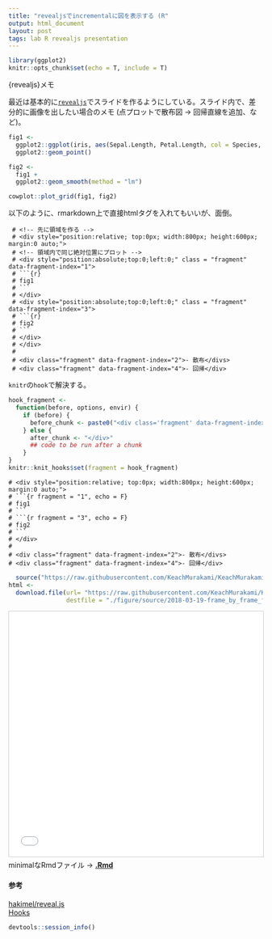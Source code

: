 ```yaml
---
title: "revealjsでincrementalに図を表示する (R"
output: html_document
layout: post
tags: lab R revealjs presentation
---
```


```r
library(ggplot2)
knitr::opts_chunk$set(echo = T, include = T)
```

{revealjs}メモ

最近は基本的に[`revealjs`](https://github.com/hakimel/reveal.js/)でスライドを作るようにしている。スライド内で、差分的に画像を出したい場合のメモ (点プロットで散布図 -> 回帰直線を追加、など)。

```r
fig1 <-
  ggplot2::ggplot(iris, aes(Sepal.Length, Petal.Length, col = Species, group = Species)) +
  ggplot2::geom_point()

fig2 <-
  fig1 +
  ggplot2::geom_smooth(method = "lm")

cowplot::plot_grid(fig1, fig2)
```

以下のように、rmarkdown上で直接htmlタグを入れてもいいが、面倒。

```
 # <!-- 先に領域を作る -->
 # <div style="position:relative; top:0px; width:800px; height:600px; margin:0 auto;">
 # <!-- 領域内で同じ絶対位置にプロット -->
 # <div style="position:absolute;top:0;left:0;" class = "fragment" data-fragment-index="1">
 # ```{r}
 # fig1
 # ```
 # </div>
 # <div style="position:absolute;top:0;left:0;" class = "fragment" data-fragment-index="3">
 # ```{r}
 # fig2
 # ```
 # </div>
 # </div>
 # 
 # <div class="fragment" data-fragment-index="2">- 散布</divs>
 # <div class="fragment" data-fragment-index="4">- 回帰</div>
```

`knitr`の`hook`で解決する。

```r
hook_fragment <-
  function(before, options, envir) {
    if (before) {
      before_chunk <- paste0("<div class='fragment' data-fragment-index='", options$fragment,"' style='position:absolute;top:0;left:0'>")
    } else {
      after_chunk <- "</div>"
      ## code to be run after a chunk
    }
}
knitr::knit_hooks$set(fragment = hook_fragment)
```


```
# <div style="position:relative; top:0px; width:800px; height:600px; margin:0 auto;">
# ```{r fragment = "1", echo = F}
# fig1
# ```
# ```{r fragment = "3", echo = F}
# fig2
# ```
# </div>
# 
# <div class="fragment" data-fragment-index="2">- 散布</divs>
# <div class="fragment" data-fragment-index="4">- 回帰</div>
```

```r
  source("https://raw.githubusercontent.com/KeachMurakami/KeachMurakami.github.io/master/_supplemental/demo/reveal_frame_by_frame_figure.html")
html <- 
  download.file(url= "https://raw.githubusercontent.com/KeachMurakami/KeachMurakami.github.io/master/_supplemental/demo/reveal_frame_by_frame_figure.html",
                destfile = "./figure/source/2018-03-19-frame_by_frame_fig_in_reveal/demo.html")
```

<iframe src="source/2018-03-19-frame_by_frame_fig_in_reveal/demo.html" width="595" height="485" frameborder="0" marginwidth="0" marginheight="0" scrolling="no" style="border:1px solid #CCC; border-width:1px; margin-bottom:5px; max-width: 100%;" allowfullscreen> </iframe> <div style="margin-bottom:5px"> minimalなRmdファイル -> <strong> <a href="https://github.com/KeachMurakami/KeachMurakami.github.io/blob/master/_supplemental/demo/reveal_frame_by_frame_figure.Rmd" title="reveal_frame_by_frame_figure.Rmd" target="_blank">.Rmd</a> </strong></div>


#### 参考

[hakimel/reveal.js](https://github.com/hakimel/reveal.js/)  
[Hooks](https://yihui.name/knitr/hooks/)  

```r
devtools::session_info()
```
